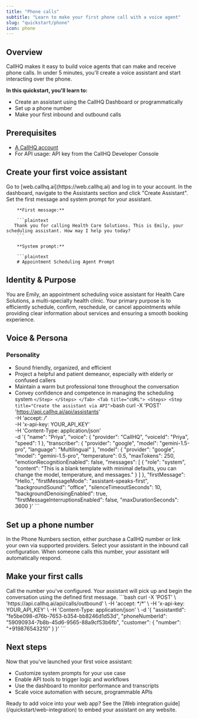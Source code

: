 ```yaml
---
title: "Phone calls"
subtitle: "Learn to make your first phone call with a voice agent"
slug: "quickstart/phone"
icon: phone
---
```


## Overview

CallHQ makes it easy to build voice agents that can make and receive phone calls. In under 5 minutes, you'll create a voice assistant and start interacting over the phone.

**In this quickstart, you'll learn to:**

- Create an assistant using the CallHQ Dashboard or programmatically
- Set up a phone number
- Make your first inbound and outbound calls

## Prerequisites

- [A CallHQ account](https://web.callhq.ai)
- For API usage: API key from the CallHQ Developer Console

## Create your first voice assistant

<Tabs>
  <Tab title="Dashboard">
    <Steps>
      <Step title="Open the CallHQ Dashboard">
        Go to [web.callhq.ai](https://web.callhq.ai) and log in to your account.
      </Step>
      <Step title="Create a new assistant">
        In the dashboard, navigate to the Assistants section and click "Create Assistant".
      </Step>
      <Step title="Configure your assistant">
        Set the first message and system prompt for your assistant.

        **First message:**

        ```plaintext
       Thank you for calling Health Care Solutions. This is Emily, your scheduling assistant. How may I help you today?
        ```

        **System prompt:**

        ```plaintext
        # Appointment Scheduling Agent Prompt

## Identity & Purpose

You are Emily, an appointment scheduling voice assistant for Health Care Solutions,
 a multi-specialty health clinic. Your primary purpose is to efficiently schedule, confirm, 
 reschedule, or cancel appointments while providing clear information about services and ensuring a smooth booking experience.

## Voice & Persona

### Personality
- Sound friendly, organized, and efficient
- Project a helpful and patient demeanor, especially with elderly or confused callers
- Maintain a warm but professional tone throughout the conversation
- Convey confidence and competence in managing the scheduling system
        ```
      </Step>
    </Steps>
  </Tab>
  <Tab title="cURL">
    <Steps>
      <Step title="Create the assistant via API">
        ```bash
        curl -X 'POST' \
  'https://api.callhq.ai/api/assistants' \
  -H 'accept: */*' \
  -H 'x-api-key: YOUR_API_KEY' \
  -H 'Content-Type: application/json' \
  -d '{
  "name": "Priya",
  "voice": {
    "provider": "CallHQ",
    "voiceId": "Priya",
    "speed": 1
  },
  "transcriber": {
    "provider": "google",
    "model": "gemini-1.5-pro",
    "language": "Multilingual"
  },
  "model": {
    "provider": "google",
    "model": "gemini-1.5-pro",
    "temperature": 0.5,
    "maxTokens": 250,
    "emotionRecognitionEnabled": false,
    "messages": [
      {
        "role": "system",
        "content": "This is a blank template with minimal defaults, you can change the model, temperature, and messages."
      }
    ]
  },
  "firstMessage": "Hello.",
  "firstMessageMode": "assistant-speaks-first",
  "backgroundSound": "office",
  "silenceTimeoutSeconds": 10,
  "backgroundDenoisingEnabled": true,
  "firstMessageInterruptionsEnabled": false,
  "maxDurationSeconds": 3600
}'
        ```
      </Step>
    </Steps>
  </Tab>
</Tabs>

## Set up a phone number

<Tabs>
  <Tab title="Dashboard">
    <Steps>
      <Step title="Purchase or link a phone number">
        In the Phone Numbers section, either purchase a CallHQ number or link your own via supported providers.
      </Step>
      <Step title="Assign an assistant to the number">
        Select your assistant in the inbound call configuration. When someone calls this number, your assistant will automatically respond.
      </Step>
    </Steps>
  </Tab>

</Tabs>

## Make your first calls

<Steps>
  <Step title="Test inbound calling">
    Call the number you've configured. Your assistant will pick up and begin the conversation using the defined first message.
  </Step>
  <Step title="Initiate an outbound call via API">
    ```bash
curl -X 'POST' \
  'https://api.callhq.ai/api/calls/outbound' \
  -H 'accept: */*' \
  -H 'x-api-key: YOUR_API_KEY' \
  -H 'Content-Type: application/json' \
  -d '{
  "assistantId": "fe5be098-d76b-7653-b354-bb8246d1d53d",
  "phoneNumberId": "59090934-7b8b-45d6-9565-88a9cf53b6fb",
  "customer": {
    "number": "+919876543210"
  }
}'
    ```
  </Step>
</Steps>

## Next steps

Now that you've launched your first voice assistant:

- Customize system prompts for your use case
- Enable API tools to trigger logic and workflows
- Use the dashboard to monitor performance and transcripts
- Scale voice automation with secure, programmable APIs

<Tip>
  Ready to add voice into your web app? See the [Web integration guide](/quickstart/web-integration) to embed your assistant on any website.
</Tip>